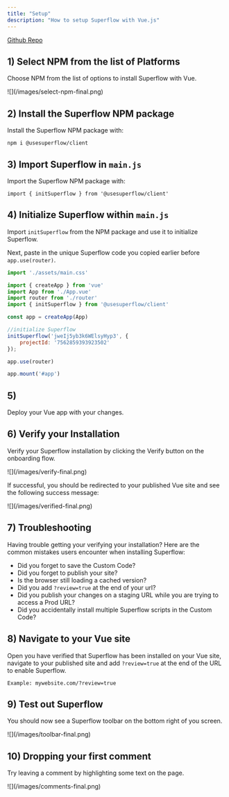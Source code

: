 ```yaml
---
title: "Setup"
description: "How to setup Superflow with Vue.js"
---
```


[Github Repo](https://github.com/benjvelt/superflow-vue)


## 1) Select NPM from the list of Platforms

Choose NPM from the list of options to install Superflow with Vue.

<Frame>
![](/images/select-npm-final.png)
</Frame>


## 2) Install the Superflow NPM package

Install the Superflow NPM package with:

```
npm i @usesuperflow/client
```

## 3) Import Superflow in `main.js`

Import the Superflow NPM package with:

```
import { initSuperflow } from '@usesuperflow/client'
```

## 4) Initialize Superflow within `main.js`

Import `initSuperflow` from the NPM package and use it to initialize Superflow.

Next, paste in the unique Superflow code you copied earlier before `app.use(router)`.


```js
import './assets/main.css'

import { createApp } from 'vue'
import App from './App.vue'
import router from './router'
import { initSuperflow } from '@usesuperflow/client'

const app = createApp(App)

//initialize Superflow
initSuperflow('jweIj5yb3k6WElsyHyp3', {
    projectId: '7562859393923502'
});

app.use(router)

app.mount('#app')

```
## 5) 

Deploy your Vue app with your changes.


## 6) Verify your Installation

Verify your Superflow installation by clicking the Verify button on the onboarding flow.

<Frame>
![](/images/verify-final.png)
</Frame>

If successful, you should be redirected to your published Vue site and see the following success message:

<Frame>
![](/images/verified-final.png)
</Frame>

## 7) Troubleshooting

Having trouble getting your verifying your installation? Here are the common mistakes users encounter when installing Superflow:

 - Did you forget to save the Custom Code?
 - Did you forget to publish your site?
 - Is the browser still loading a cached version?
 - Did you add `?review=true` at the end of your url?
 - Did you publish your changes on a staging URL while you are trying to access a Prod URL?
 - Did you accidentally install multiple Superflow scripts in the Custom Code?


## 8) Navigate to your Vue site 

Open you have verified that Superflow has been installed on your Vue site, navigate to your published site and add `?review=true` at the end of the URL to enable Superflow. 

`Example: mywebsite.com/?review=true`


## 9) Test out Superflow

You should now see a Superflow toolbar on the bottom right of you screen.

<Frame>
![](/images/toolbar-final.png)
</Frame>




## 10) Dropping your first comment
Try leaving a comment by highlighting some text on the page.

<Frame>
![](/images/comments-final.png)
</Frame>